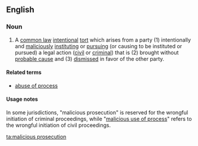 ==English==
===Noun===
{{wikipedia}}
{{en-noun|sg=[[malicious]] [[prosecution]]|-}}
# A [[common law]] [[intentional]] [[tort]] which arises from a party (1) intentionally and [[malicious]]ly [[institute|instituting]] or [[pursue|pursuing]] (or causing to be instituted or pursued) a legal action ([[civil]] or [[criminal]]) that is (2) brought without [[probable cause]] and (3) [[dismiss]]ed in favor of the other party.

====Related terms====
*[[abuse of process]]

====Usage notes====
In some jurisdictions, "malicious prosecution" is reserved for the wrongful initiation of criminal proceedings, while "[[malicious use of process]]" refers to the wrongful initiation of civil proceedings.

[[ta:malicious prosecution]]
